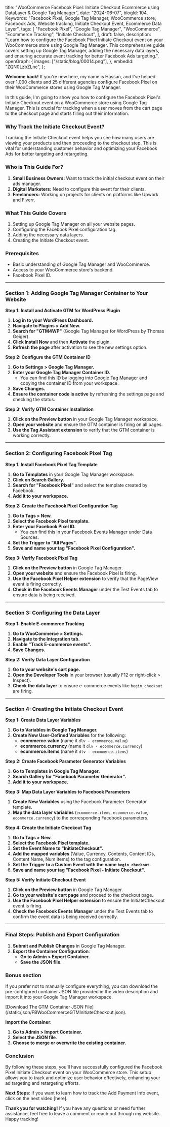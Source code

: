  title:
  "WooCommerce Facebook Pixel: Initiate Checkout Ecommerce using DataLayer & Google Tag Manager",
 date: "2024-06-07",
 blogId: 104,
 Keywords:
  "Facebook Pixel, Google Tag Manager, WooCommerce store, Facebook Ads, Website tracking, Initiate Checkout Event, Ecommerce Data Layer",
 tags: [
  "Facebook Pixel",
  "Google Tag Manager",
  "WooCommerce",
  "Ecommerce Tracking",
  "Initiate Checkout",
 ],
 draft: false,
 description:
  "Learn how to configure the Facebook Pixel Initiate Checkout event on your WooCommerce store using Google Tag Manager. This comprehensive guide covers setting up Google Tag Manager, adding the necessary data layers, and ensuring accurate event tracking for better Facebook Ads targeting.",
 openGraph: {
  images: ["/static/blog/00014.png"],
 },
 embedId: "ZQN0LzbZLnc",
};

<BlogHeader metadata={metadata} />

**Welcome back!** If you're new here, my name is Hassan, and I've helped over 1,000 clients and 25 different agencies configure Facebook Pixel on their WooCommerce stores using Google Tag Manager.

In this guide, I'm going to show you how to configure the Facebook Pixel's Initiate Checkout event on a WooCommerce store using Google Tag Manager. This is crucial for tracking when a user moves from the cart page to the checkout page and starts filling out their information.

### Why Track the Initiate Checkout Event?

Tracking the Initiate Checkout event helps you see how many users are viewing your products and then proceeding to the checkout step. This is vital for understanding customer behavior and optimizing your Facebook Ads for better targeting and retargeting.

### Who is This Guide For?

1. **Small Business Owners:** Want to track the initial checkout event on their ads manager.
2. **Digital Marketers:** Need to configure this event for their clients.
3. **Freelancers:** Working on projects for clients on platforms like Upwork and Fiverr.

### What This Guide Covers

1. Setting up Google Tag Manager on all your website pages.
2. Configuring the Facebook Pixel configuration tag.
3. Adding the necessary data layers.
4. Creating the Initiate Checkout event.

### Prerequisites

- Basic understanding of Google Tag Manager and WooCommerce.
- Access to your WooCommerce store's backend.
- Facebook Pixel ID.

---

### Section 1: Adding Google Tag Manager Container to Your Website

**Step 1: Install and Activate GTM for WordPress Plugin**

1. **Log in to your WordPress Dashboard.**
2. **Navigate to Plugins > Add New.**
3. **Search for "GTM4WP"** (Google Tag Manager for WordPress by Thomas Geiger).
4. **Click Install Now** and then **Activate** the plugin.
5. **Refresh the page** after activation to see the new settings option.

**Step 2: Configure the GTM Container ID**

1. **Go to Settings > Google Tag Manager.**
2. **Enter your Google Tag Manager Container ID.**
   - You can find this ID by logging into [Google Tag Manager](https://tagmanager.google.com/) and copying the container ID from your workspace.
3. **Save Changes.**
4. **Ensure the container code is active** by refreshing the settings page and checking the status.

**Step 3: Verify GTM Container Installation**

1. **Click on the Preview button** in your Google Tag Manager workspace.
2. **Open your website** and ensure the GTM container is firing on all pages.
3. **Use the Tag Assistant extension** to verify that the GTM container is working correctly.

---

### Section 2: Configuring Facebook Pixel Tag

**Step 1: Install Facebook Pixel Tag Template**

1. **Go to Templates** in your Google Tag Manager workspace.
2. **Click on Search Gallery.**
3. **Search for "Facebook Pixel"** and select the template created by Facebook.
4. **Add it to your workspace.**

**Step 2: Create the Facebook Pixel Configuration Tag**

1. **Go to Tags > New.**
2. **Select the Facebook Pixel template.**
3. **Enter your Facebook Pixel ID.**
   - You can find this in your Facebook Events Manager under Data Sources.
4. **Set the Trigger to "All Pages".**
5. **Save and name your tag "Facebook Pixel Configuration".**

**Step 3: Verify Facebook Pixel Tag**

1. **Click on the Preview button** in Google Tag Manager.
2. **Open your website** and ensure the Facebook Pixel is firing.
3. **Use the Facebook Pixel Helper extension** to verify that the PageView event is firing correctly.
4. **Check in the Facebook Events Manager** under the Test Events tab to ensure data is being received.

---

### Section 3: Configuring the Data Layer

**Step 1: Enable E-commerce Tracking**

1. **Go to WooCommerce > Settings.**
2. **Navigate to the Integration tab.**
3. **Enable "Track E-commerce events".**
4. **Save Changes.**

**Step 2: Verify Data Layer Configuration**

1. **Go to your website's cart page.**
2. **Open the Developer Tools** in your browser (usually F12 or right-click > Inspect).
3. **Check the data layer** to ensure e-commerce events like `begin_checkout` are firing.

---

### Section 4: Creating the Initiate Checkout Event

**Step 1: Create Data Layer Variables**

1. **Go to Variables in Google Tag Manager.**
2. **Create New User-Defined Variables** for the following:
   - **ecommerce.value** (name it `dlv - ecommerce.value`)
   - **ecommerce.currency** (name it `dlv - ecommerce.currency`)
   - **ecommerce.items** (name it `dlv - ecommerce.items`)

**Step 2: Create Facebook Parameter Generator Variables**

1. **Go to Templates in Google Tag Manager.**
2. **Search Gallery for "Facebook Parameter Generator".**
3. **Add it to your workspace.**

**Step 3: Map Data Layer Variables to Facebook Parameters**

1. **Create New Variables** using the Facebook Parameter Generator template.
2. **Map the data layer variables** (`ecommerce.items`, `ecommerce.value`, `ecommerce.currency`) to the corresponding Facebook parameters.

**Step 4: Create the Initiate Checkout Tag**

1. **Go to Tags > New.**
2. **Select the Facebook Pixel template.**
3. **Set the Event Name to "InitiateCheckout".**
4. **Add the mapped variables** (Value, Currency, Contents, Content IDs, Content Name, Num Items) to the tag configuration.
5. **Set the Trigger to a Custom Event with the name `begin_checkout`.**
6. **Save and name your tag "Facebook Pixel - Initiate Checkout".**

**Step 5: Verify Initiate Checkout Event**

1. **Click on the Preview button** in Google Tag Manager.
2. **Go to your website's cart page** and proceed to the checkout page.
3. **Use the Facebook Pixel Helper extension** to ensure the InitiateCheckout event is firing.
4. **Check the Facebook Events Manager** under the Test Events tab to confirm the event data is being received correctly.

---

### Final Steps: Publish and Export Configuration

1. **Submit and Publish Changes** in Google Tag Manager.
2. **Export the Container Configuration**:
   - **Go to Admin > Export Container.**
   - **Save the JSON file**.

### Bonus section

If you prefer not to manually configure everything, you can download the pre-configured container JSON file provided in the video description and import it into your Google Tag Manager workspace.

<AuthenticatedLayout>
 [Download The GTM Container JSON
 File](/static/json/FBWooCommerceGTMInitiateCheckout.json).
</AuthenticatedLayout>

**Import the Container**:

1. **Go to Admin > Import Container.**
2. **Select the JSON file**.
3. **Choose to merge or overwrite the existing container**.

### Conclusion

By following these steps, you'll have successfully configured the Facebook Pixel Initiate Checkout event on your WooCommerce store. This setup allows you to track and optimize user behavior effectively, enhancing your ad targeting and retargeting efforts.

**Next Steps**: If you want to learn how to track the Add Payment Info event, click on the next video [here].

**Thank you for watching!** If you have any questions or need further assistance, feel free to leave a comment or reach out through my website. Happy tracking!
